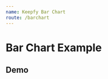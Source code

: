 ```yaml
---
name: Keepfy Bar Chart
route: /barchart
---
```



# Bar Chart Example

## Demo
<Playground>
    <BarChart
        percentValue
        color='#8BC34A'
        tooltip={ { label: 'Equipamento', result: 'Confiabilidade' } }
        data={ 
            [ 
                { label: 'equipment 01', result: 10 }, 
                { label: 'equipment 02', result: 40 },
                { label: 'equipment 03', result: 30 }, 
                { label: 'equipment 04', result: 20 },
                { label: 'equipment 05', result: 40 },
                { label: 'equipment 06', result: 50 },
                { label: 'equipment 07', result: 1 },
                { label: 'equipment 08', result: 70 },
                { label: 'equipment 09', result: 80 },
                { label: 'equipment 10', result: 99 }
            ] 
        }
    />
</Playground>